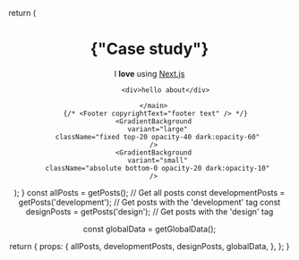 


  return (
 <Layout>
    <SEO title="about me" description="description" />
        <Header name="case study" />
        <Sidebar name={globalData.name} designPosts={designPosts}></Sidebar>
        <main className="w-full wrapper-sec">
            <h1 className="text-3xl lg:text-5xl text-center mb-12">
            {"Case study"}
            </h1>
            I **love** using [Next.js](https://nextjs.org/)

            <div>hello about</div>
       
      </main>
       {/* <Footer copyrightText="footer text" /> */}
      <GradientBackground
        variant="large"
        className="fixed top-20 opacity-40 dark:opacity-60"
      />
      <GradientBackground
        variant="small"
        className="absolute bottom-0 opacity-20 dark:opacity-10"
      />
</Layout>
  );
}
  const allPosts = getPosts(); // Get all posts
  const developmentPosts = getPosts('development'); // Get posts with the 'development' tag
  const designPosts = getPosts('design'); // Get posts with the 'design' tag

  const globalData = getGlobalData();

  return {
    props: {
      allPosts,
      developmentPosts,
      designPosts,
      globalData,
    },
  };
}